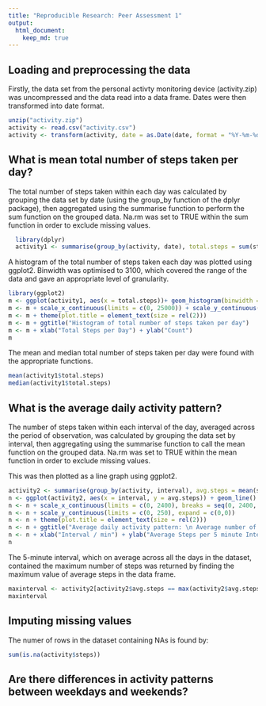 ```yaml
---
title: "Reproducible Research: Peer Assessment 1"
output: 
  html_document:
    keep_md: true
---
```



## Loading and preprocessing the data

Firstly, the data set from the personal activty monitoring device (activity.zip) was uncompressed and the data read into a data frame. Dates were then transformed into date format.

```r
unzip("activity.zip")
activity <- read.csv("activity.csv")
activity <- transform(activity, date = as.Date(date, format = "%Y-%m-%d"))
```


## What is mean total number of steps taken per day?

The total number of steps taken within each day was calculated by grouping the data set by date (using the group_by function of the dplyr package), then aggregated using the summarise function to perform the sum function on the grouped data. Na.rm was set to TRUE within the sum function in order to exclude missing values.

```r
  library(dplyr)
  activity1 <- summarise(group_by(activity, date), total.steps = sum(steps, na.rm = TRUE))
```

A histogram of the total number of steps taken each day was plotted using ggplot2. Binwidth was optimised to 3100, which covered the range of the data and gave an appropriate level of granularity.   

```r
library(ggplot2)
m <- ggplot(activity1, aes(x = total.steps))+ geom_histogram(binwidth = 3100)
m <- m + scale_x_continuous(limits = c(0, 25000)) + scale_y_continuous(limits = c(0, 20))
m <- m + theme(plot.title = element_text(size = rel(2)))
m <- m + ggtitle("Histogram of total number of steps taken per day") 
m <- m + xlab("Total Steps per Day") + ylab("Count")
m
```

The mean and median total number of steps taken per day were found with the appropriate functions. 

```r
mean(activity1$total.steps)
median(activity1$total.steps)
```


## What is the average daily activity pattern?

The number of steps taken within each interval of the day, averaged across the period of observation, was calculated by grouping the data set by interval, then aggregating using the summarise function to call the mean function on the grouped data. Na.rm was set to TRUE within the mean function in order to exclude missing values.

This was then plotted as a line graph using ggplot2.

```r
activity2 <- summarise(group_by(activity, interval), avg.steps = mean(steps, na.rm = TRUE))
n <- ggplot(activity2, aes(x = interval, y = avg.steps)) + geom_line()
n <- n + scale_x_continuous(limits = c(0, 2400), breaks = seq(0, 2400, 600), expand = c(0,0))  
n <- n + scale_y_continuous(limits = c(0, 250), expand = c(0,0)) 
n <- n + theme(plot.title = element_text(size = rel(2)))
n <- n + ggtitle("Average daily activity pattern: \n Average number of steps taken  per 5 min interval")
n <- n + xlab("Interval / min") + ylab("Average Steps per 5 minute Interval")
n
```

The 5-minute interval, which on average across all the days in the dataset, contained the maximum number of steps was returned by finding the maximum value of average steps in the data frame.

```r
maxinterval <- activity2[activity2$avg.steps == max(activity2$avg.steps), 1]
maxinterval
```

## Imputing missing values

The numer of rows in the dataset containing NAs is found by:

```r
sum(is.na(activity$steps))
```



## Are there differences in activity patterns between weekdays and weekends?
